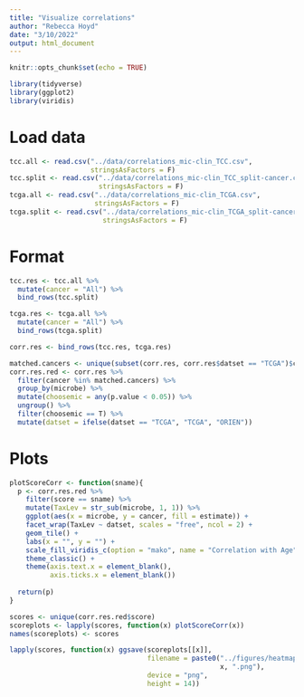```yaml
---
title: "Visualize correlations"
author: "Rebecca Hoyd"
date: "3/10/2022"
output: html_document
---
```


```r
knitr::opts_chunk$set(echo = TRUE)

library(tidyverse)
library(ggplot2)
library(viridis)
```

# Load data

```r
tcc.all <- read.csv("../data/correlations_mic-clin_TCC.csv",
                    stringsAsFactors = F)
tcc.split <- read.csv("../data/correlations_mic-clin_TCC_split-cancer.csv",
                      stringsAsFactors = F)
tcga.all <- read.csv("../data/correlations_mic-clin_TCGA.csv",
                     stringsAsFactors = F)
tcga.split <- read.csv("../data/correlations_mic-clin_TCGA_split-cancer.csv",
                       stringsAsFactors = F)
```

# Format

```r
tcc.res <- tcc.all %>%
  mutate(cancer = "All") %>%
  bind_rows(tcc.split)

tcga.res <- tcga.all %>%
  mutate(cancer = "All") %>%
  bind_rows(tcga.split)

corr.res <- bind_rows(tcc.res, tcga.res)
```

```r
matched.cancers <- unique(subset(corr.res, corr.res$datset == "TCGA")$cancer)
corr.res.red <- corr.res %>%
  filter(cancer %in% matched.cancers) %>%
  group_by(microbe) %>%
  mutate(choosemic = any(p.value < 0.05)) %>%
  ungroup() %>%
  filter(choosemic == T) %>%
  mutate(datset = ifelse(datset == "TCGA", "TCGA", "ORIEN"))
```

# Plots 

```r
plotScoreCorr <- function(sname){
  p <- corr.res.red %>%
    filter(score == sname) %>%
    mutate(TaxLev = str_sub(microbe, 1, 1)) %>%
    ggplot(aes(x = microbe, y = cancer, fill = estimate)) +
    facet_wrap(TaxLev ~ datset, scales = "free", ncol = 2) +
    geom_tile() +
    labs(x = "", y = "") +
    scale_fill_viridis_c(option = "mako", name = "Correlation with Age") +
    theme_classic() +
    theme(axis.text.x = element_blank(),
          axis.ticks.x = element_blank())
  
  return(p)
}
```

```r
scores <- unique(corr.res.red$score)
scoreplots <- lapply(scores, function(x) plotScoreCorr(x))
names(scoreplots) <- scores
```

```r
lapply(scores, function(x) ggsave(scoreplots[[x]],
                                  filename = paste0("../figures/heatmap_corr_", 
                                                    x, ".png"),
                                  device = "png",
                                  height = 14))
```

